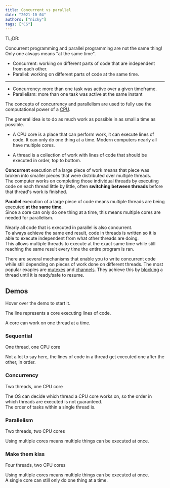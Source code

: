 ```yaml
---
title: Concurrent vs parallel
date: "2021-10-04"
authors: ["nicky"]
tags: ["CS"]
---
```



<Aside>

TL;DR:

Concurrent programming and parallel programming are not the same thing!
Only one always means "at the same time".

- Concurrent: working on different parts of code that are independent from each other.
- Parallel: working on different parts of code at the same time.

---

- Concurrency: more than one task was active over a given timeframe.
- Parallelism: more than one task was active at the same instant

</Aside>

The concepts of concurrency and parallelism are used to fully use the computational power of a [<abbr title="Central Processing Unit" style="text-decoration: none;">CPU</abbr>](https://en.wikipedia.org/wiki/Central_processing_unit).

The general idea is to do as much work as possible in as small a time as possible.

- A CPU core is a place that can perform work, it can execute lines of code.
  It can only do one thing at a time.
  Modern computers nearly all have multiple cores.

- A thread is a collection of work with lines of code that should be executed in order, top to bottom.

**Concurrent** execution of a large piece of work means that piece was broken into smaller pieces that were distributed over multiple threads.  
The computer works on completing those individual threads by executing code on each thread little by little, often **switching between threads** before that thread's work is finished.

**Parallel** execution of a large piece of code means multiple threads are being executed **at the same time**.  
Since a core can only do one thing at a time, this means multiple cores are needed for parallelism.

Nearly all code that is executed in parallel is also concurrent.  
To always achieve the same end result, code in threads is written so it is able to execute independent from what other threads are doing.  
This allows multiple threads to execute at the exact same time while still reaching the same result every time the entire program is ran.

<Aside variant="info">

There are several mechanisms that enable you to write concurrent code while still depending on pieces of work done on different threads.
The most popular exaples are [mutexes](https://en.wikipedia.org/wiki/Mutual_exclusion) and [channels](<https://en.wikipedia.org/wiki/Channel_(programming)>).
They achieve this by [blocking](<https://en.wikipedia.org/wiki/Blocking_(computing)>) a thread until it is ready/safe to resume.

</Aside>

## Demos

Hover over the demo to start it.

The line represents a core executing lines of code.

A core can work on one thread at a time.

### Sequential

One thread, one CPU core

Not a lot to say here, the lines of code in a thread get executed one after the other, in order.

<Sequential />

### Concurrency

Two threads, one CPU core

The OS can decide which thread a CPU core works on, so the order in which threads are executed is not guaranteed.  
The order of tasks within a single thread is.

<Concurrent />

### Parallelism

Two threads, two CPU cores

Using multiple cores means multiple things can be executed at once.

<Parallel />

### Make them kiss

Four threads, two CPU cores

Using multiple cores means multiple things can be executed at once.  
A single core can still only do one thing at a time.

<Both />

